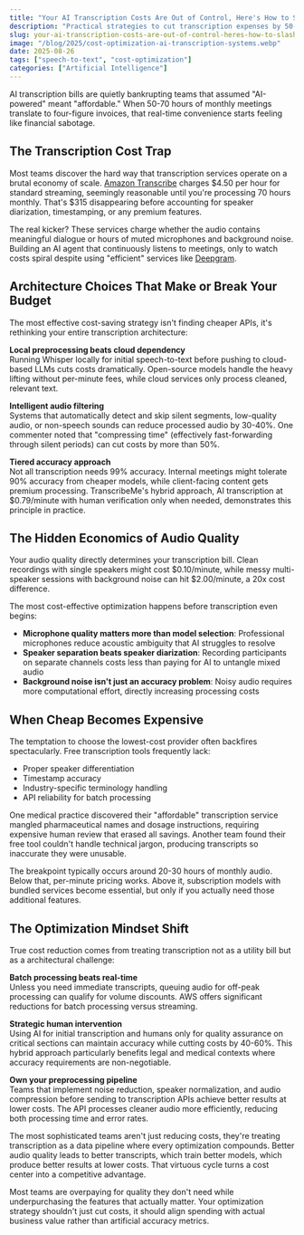 ```yaml
---
title: "Your AI Transcription Costs Are Out of Control, Here's How to Slash Them"
description: "Practical strategies to cut transcription expenses by 50-60% while maintaining accuracy in AI-powered systems processing extended meeting recordings"
slug: your-ai-transcription-costs-are-out-of-control-heres-how-to-slash-them
image: "/blog/2025/cost-optimization-ai-transcription-systems.webp"
date: 2025-08-26
tags: ["speech-to-text", "cost-optimization"]
categories: ["Artificial Intelligence"]
---
```


AI transcription bills are quietly bankrupting teams that assumed "AI-powered" meant "affordable." When 50-70 hours of monthly meetings translate to four-figure invoices, that real-time convenience starts feeling like financial sabotage.

## The Transcription Cost Trap

Most teams discover the hard way that transcription services operate on a brutal economy of scale. [Amazon Transcribe](https://aws.amazon.com/transcribe/) charges $4.50 per hour for standard streaming, seemingly reasonable until you're processing 70 hours monthly. That's $315 disappearing before accounting for speaker diarization, timestamping, or any premium features.

The real kicker? These services charge whether the audio contains meaningful dialogue or hours of muted microphones and background noise. Building an AI agent that continuously listens to meetings, only to watch costs spiral despite using "efficient" services like [Deepgram](https://deepgram.com/).

## Architecture Choices That Make or Break Your Budget

The most effective cost-saving strategy isn't finding cheaper APIs, it's rethinking your entire transcription architecture:

**Local preprocessing beats cloud dependency**  
Running Whisper locally for initial speech-to-text before pushing to cloud-based LLMs cuts costs dramatically. Open-source models handle the heavy lifting without per-minute fees, while cloud services only process cleaned, relevant text.

**Intelligent audio filtering**  
Systems that automatically detect and skip silent segments, low-quality audio, or non-speech sounds can reduce processed audio by 30-40%. One commenter noted that "compressing time" (effectively fast-forwarding through silent periods) can cut costs by more than 50%.

**Tiered accuracy approach**  
Not all transcription needs 99% accuracy. Internal meetings might tolerate 90% accuracy from cheaper models, while client-facing content gets premium processing. TranscribeMe's hybrid approach, AI transcription at $0.79/minute with human verification only when needed, demonstrates this principle in practice.

## The Hidden Economics of Audio Quality

Your audio quality directly determines your transcription bill. Clean recordings with single speakers might cost $0.10/minute, while messy multi-speaker sessions with background noise can hit $2.00/minute, a 20x cost difference.

The most cost-effective optimization happens before transcription even begins:
- **Microphone quality matters more than model selection**: Professional microphones reduce acoustic ambiguity that AI struggles to resolve
- **Speaker separation beats speaker diarization**: Recording participants on separate channels costs less than paying for AI to untangle mixed audio
- **Background noise isn't just an accuracy problem**: Noisy audio requires more computational effort, directly increasing processing costs

## When Cheap Becomes Expensive


The temptation to choose the lowest-cost provider often backfires spectacularly. Free transcription tools frequently lack:
- Proper speaker differentiation
- Timestamp accuracy  
- Industry-specific terminology handling
- API reliability for batch processing

One medical practice discovered their "affordable" transcription service mangled pharmaceutical names and dosage instructions, requiring expensive human review that erased all savings. Another team found their free tool couldn't handle technical jargon, producing transcripts so inaccurate they were unusable.

The breakpoint typically occurs around 20-30 hours of monthly audio. Below that, per-minute pricing works. Above it, subscription models with bundled services become essential, but only if you actually need those additional features.

## The Optimization Mindset Shift


True cost reduction comes from treating transcription not as a utility bill but as a architectural challenge:

**Batch processing beats real-time**  
Unless you need immediate transcripts, queuing audio for off-peak processing can qualify for volume discounts. AWS offers significant reductions for batch processing versus streaming.

**Strategic human intervention**  
Using AI for initial transcription and humans only for quality assurance on critical sections can maintain accuracy while cutting costs by 40-60%. This hybrid approach particularly benefits legal and medical contexts where accuracy requirements are non-negotiable.

**Own your preprocessing pipeline**  
Teams that implement noise reduction, speaker normalization, and audio compression before sending to transcription APIs achieve better results at lower costs. The API processes cleaner audio more efficiently, reducing both processing time and error rates.

The most sophisticated teams aren't just reducing costs, they're treating transcription as a data pipeline where every optimization compounds. Better audio quality leads to better transcripts, which train better models, which produce better results at lower costs. That virtuous cycle turns a cost center into a competitive advantage.

Most teams are overpaying for quality they don't need while underpurchasing the features that actually matter. Your optimization strategy shouldn't just cut costs, it should align spending with actual business value rather than artificial accuracy metrics.